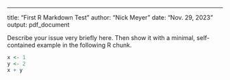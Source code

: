 ---
title: "First R Markdown Test"
author: "Nick Meyer"
date: "Nov. 29, 2023"
output: pdf_document

Describe your issue very briefly here. Then show it with a minimal, self-contained example in the following R chunk.

```r
x <- 1
y <- 2
x + y
```
